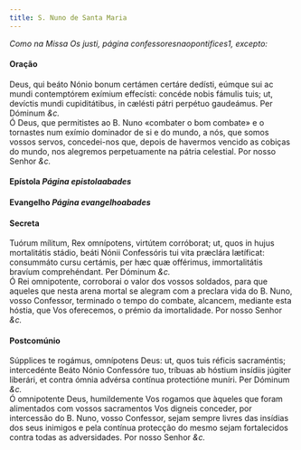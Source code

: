 ```yaml
---
title: S. Nuno de Santa Maria
---
```



<em>Como na Missa Os justi, página confessoresnaopontifices1, excepto:</em>

<h4 class="text-center">Oração</h4>
<div class="container-fluid">
<div class="row">
<div class="col-6 dropcaps text-justify">
Deus, qui beáto Nónio bonum certámen certáre dedísti, eúmque sui ac mundi contemptórem exímium effecísti: concéde nobis fámulis tuis; ut, devíctis mundi cupiditátibus, in cælésti pátri perpétuo gaudeámus. Per Dóminum <em>&c.</em>
</div>
<div class="col-6 dropcaps text-justify">
Ó Deus, que permitistes ao B. Nuno «combater o bom combate» e o tornastes num exímio dominador de si e do mundo, a nós, que somos vossos servos, concedei-nos que, depois de havermos vencido as cobiças do mundo, nos alegremos perpetuamente na pátria celestial. Por nosso Senhor <em>&c.</em>
</div>
</div>
</div>

<h4 class="text-center">Epístola <em>Página epistolaabades</em></h4>

<h4 class="text-center">Evangelho <em>Página evangelhoabades</em></h4>

<h4 class="text-center">Secreta</h4>
<div class="container-fluid">
<div class="row">
<div class="col-6 dropcaps text-justify">
Tuórum mílitum, Rex omnípotens, virtútem corróborat; ut, quos in hujus mortalitátis stádio, beáti Nónii Confessóris tui vita præclára lætíficat: consummáto cursu certámis, per hæc quæ offérimus, immortalitátis bravíum comprehéndant. Per Dóminum <em>&c.</em>
</div>
<div class="col-6 dropcaps text-justify">
Ó Rei omnipotente, corroborai o valor dos vossos soldados, para que aqueles que nesta arena mortal se alegram com a preclara vida do B. Nuno, vosso Confessor, terminado o tempo do combate, alcancem, mediante esta hóstia, que Vos oferecemos, o prémio da imortalidade. Por nosso Senhor <em>&c.</em>
</div>
</div>
</div>

<h4 class="text-center">Postcomúnio</h4>
<div class="container-fluid">
<div class="row">
<div class="col-6 dropcaps text-justify">
Súpplices te rogámus, omnípotens Deus: ut, quos tuis réficis sacraméntis; intercedénte Beáto Nónio Confessóre tuo, tríbuas ab hóstium insídiis júgiter liberári, et contra ómnia advérsa contínua protectióne muníri. Per Dóminum <em>&c.</em>
</div>
<div class="col-6 dropcaps text-justify">
Ó omnipotente Deus, humildemente Vos rogamos que àqueles que foram alimentados com vossos sacramentos Vos digneis conceder, por intercessão do B. Nuno, vosso Confessor, sejam sempre livres das insídias dos seus inimigos e pela contínua protecção do mesmo sejam fortalecidos contra todas as adversidades. Por nosso Senhor <em>&c.</em>
</div>
</div>
</div>

